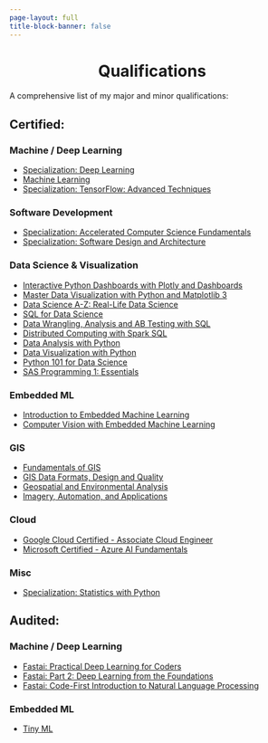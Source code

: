 ```yaml
---
page-layout: full
title-block-banner: false
---
```


<h1 style="text-align:center">Qualifications</h1>
<p class="centered">A comprehensive list of my major and minor qualifications:</p>
::: {.content}

## Certified:

::: {.list-box}

::: {.list-column}

### Machine / Deep Learning
* [Specialization: Deep Learning](https://www.coursera.org/specializations/deep-learning)
* [Machine Learning](https://www.coursera.org/specializations/machine-learning-introduction)
* [Specialization: TensorFlow: Advanced Techniques](https://www.coursera.org/specializations/tensorflow-advanced-techniques)

### Software Development
* [Specialization: Accelerated Computer Science Fundamentals](https://www.coursera.org/specializations/cs-fundamentals)
* [Specialization: Software Design and Architecture](https://www.coursera.org/specializations/software-design-architecture)

### Data Science & Visualization
* [Interactive Python Dashboards with Plotly and Dashboards](https://www.udemy.com/course/interactive-python-dashboards-with-plotly-and-dash/)
* [Master Data Visualization with Python and Matplotlib 3](https://www.udemy.com/course/master-data-visualization-with-python-and-matplotlib-3/)
* [Data Science A-Z: Real-Life Data Science](https://www.udemy.com/course/datascience/)
* [SQL for Data Science](https://www.coursera.org/learn/sql-for-data-science?specialization=learn-sql-basics-data-science)
* [Data Wrangling, Analysis and AB Testing with SQL](https://www.coursera.org/learn/data-wrangling-analysis-abtesting?specialization=learn-sql-basics-data-science)
* [Distributed Computing with Spark SQL](https://www.coursera.org/learn/spark-sql?specialization=learn-sql-basics-data-science)
* [Data Analysis with Python](https://cognitiveclass.ai/courses/data-analysis-python)
* [Data Visualization with Python](https://cognitiveclass.ai/courses/data-visualization-python)
* [Python 101 for Data Science](https://cognitiveclass.ai/courses/data-science-101)
* [SAS Programming 1: Essentials](https://support.sas.com/edu/schedules.html?crs=PROG1&ctry=DE#s1=1)

:::

::: {.list-column}

### Embedded ML
* [Introduction to Embedded Machine Learning](https://www.coursera.org/learn/introduction-to-embedded-machine-learning)
* [Computer Vision with Embedded Machine Learning](https://www.coursera.org/learn/computer-vision-with-embedded-machine-learning)

### GIS
* [Fundamentals of GIS](https://www.coursera.org/learn/gis?specialization=gis)
* [GIS Data Formats, Design and Quality](https://www.coursera.org/learn/gis-data?specialization=gis)
* [Geospatial and Environmental Analysis](https://www.coursera.org/learn/spatial-analysis?specialization=gis)
* [Imagery, Automation, and Applications](https://www.coursera.org/learn/gis-applications?specialization=gis)


### Cloud
* [Google Cloud Certified - Associate Cloud Engineer](https://cloud.google.com/certification/cloud-engineer)
* [Microsoft Certified - Azure AI Fundamentals](https://docs.microsoft.com/en-us/certifications/azure-ai-fundamentals/)

### Misc
* [Specialization: Statistics with Python](https://www.coursera.org/specializations/statistics-with-python)

:::

:::

## Audited:

::: {.list-box}

::: {.list-column}

### Machine / Deep Learning

* [Fastai: Practical Deep Learning for Coders](http://course.fast.ai/)
* [Fastai: Part 2: Deep Learning from the Foundations](https://course19.fast.ai/part2)
* [Fastai: Code-First Introduction to Natural Language Processing](https://www.fast.ai/2019/07/08/fastai-nlp/)

::: 

::: {.list-column}

### Embedded ML
* [Tiny ML](https://www.edx.org/professional-certificate/harvardx-tiny-machine-learning)

:::

:::

:::
